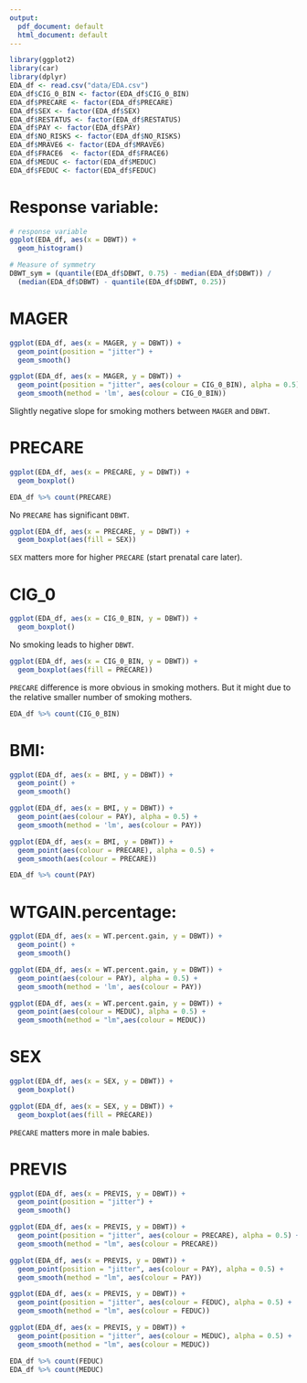 ```yaml
---
output:
  pdf_document: default
  html_document: default
---
```


```r
library(ggplot2)
library(car)
library(dplyr)
EDA_df <- read.csv("data/EDA.csv")
EDA_df$CIG_0_BIN <- factor(EDA_df$CIG_0_BIN)
EDA_df$PRECARE <- factor(EDA_df$PRECARE)
EDA_df$SEX <- factor(EDA_df$SEX)
EDA_df$RESTATUS <- factor(EDA_df$RESTATUS)
EDA_df$PAY <- factor(EDA_df$PAY)
EDA_df$NO_RISKS <- factor(EDA_df$NO_RISKS)
EDA_df$MRAVE6 <- factor(EDA_df$MRAVE6)
EDA_df$FRACE6  <- factor(EDA_df$FRACE6)
EDA_df$MEDUC <- factor(EDA_df$MEDUC)
EDA_df$FEDUC <- factor(EDA_df$FEDUC)
```

# Response variable:

```r
# response variable
ggplot(EDA_df, aes(x = DBWT)) +
  geom_histogram()

# Measure of symmetry
DBWT_sym = (quantile(EDA_df$DBWT, 0.75) - median(EDA_df$DBWT)) /
  (median(EDA_df$DBWT) - quantile(EDA_df$DBWT, 0.25))
```

# MAGER

```r
ggplot(EDA_df, aes(x = MAGER, y = DBWT)) +
  geom_point(position = "jitter") +
  geom_smooth()
```

```r
ggplot(EDA_df, aes(x = MAGER, y = DBWT)) +
  geom_point(position = "jitter", aes(colour = CIG_0_BIN), alpha = 0.5) +
  geom_smooth(method = 'lm', aes(colour = CIG_0_BIN))
```
Slightly negative slope for smoking mothers between `MAGER` and `DBWT`.

# PRECARE

```r
ggplot(EDA_df, aes(x = PRECARE, y = DBWT)) +
  geom_boxplot()
```

```r
EDA_df %>% count(PRECARE) 
```

No `PRECARE` has significant `DBWT`.

```r
ggplot(EDA_df, aes(x = PRECARE, y = DBWT)) +
  geom_boxplot(aes(fill = SEX))
```

`SEX` matters more for higher `PRECARE` (start prenatal care later). 

# CIG_0

```r
ggplot(EDA_df, aes(x = CIG_0_BIN, y = DBWT)) +
  geom_boxplot()
```

No smoking leads to higher `DBWT`.

```r
ggplot(EDA_df, aes(x = CIG_0_BIN, y = DBWT)) +
  geom_boxplot(aes(fill = PRECARE))
```

`PRECARE` difference is more obvious in smoking mothers. But it might due to the relative smaller number of smoking mothers.

```r
EDA_df %>% count(CIG_0_BIN)
```

# BMI:

```r
ggplot(EDA_df, aes(x = BMI, y = DBWT)) +
  geom_point() +
  geom_smooth()
```

```r
ggplot(EDA_df, aes(x = BMI, y = DBWT)) +
  geom_point(aes(colour = PAY), alpha = 0.5) +
  geom_smooth(method = 'lm', aes(colour = PAY))
```
```r
ggplot(EDA_df, aes(x = BMI, y = DBWT)) +
  geom_point(aes(colour = PRECARE), alpha = 0.5) +
  geom_smooth(aes(colour = PRECARE))
```

```r
EDA_df %>% count(PAY)
```

# WTGAIN.percentage:

```r
ggplot(EDA_df, aes(x = WT.percent.gain, y = DBWT)) +
  geom_point() +
  geom_smooth()
```

```r
ggplot(EDA_df, aes(x = WT.percent.gain, y = DBWT)) +
  geom_point(aes(colour = PAY), alpha = 0.5) +
  geom_smooth(method = 'lm', aes(colour = PAY))
```

```r
ggplot(EDA_df, aes(x = WT.percent.gain, y = DBWT)) +
  geom_point(aes(colour = MEDUC), alpha = 0.5) +
  geom_smooth(method = "lm",aes(colour = MEDUC))
```

# SEX

```r
ggplot(EDA_df, aes(x = SEX, y = DBWT)) +
  geom_boxplot()
```

```r
ggplot(EDA_df, aes(x = SEX, y = DBWT)) +
  geom_boxplot(aes(fill = PRECARE))
```

`PRECARE` matters more in male babies.

# PREVIS

```r
ggplot(EDA_df, aes(x = PREVIS, y = DBWT)) +
  geom_point(position = "jitter") +
  geom_smooth()
```

```r
ggplot(EDA_df, aes(x = PREVIS, y = DBWT)) +
  geom_point(position = "jitter", aes(colour = PRECARE), alpha = 0.5) +
  geom_smooth(method = "lm", aes(colour = PRECARE))
```

```r
ggplot(EDA_df, aes(x = PREVIS, y = DBWT)) +
  geom_point(position = "jitter", aes(colour = PAY), alpha = 0.5) +
  geom_smooth(method = "lm", aes(colour = PAY))
```

```r
ggplot(EDA_df, aes(x = PREVIS, y = DBWT)) +
  geom_point(position = "jitter", aes(colour = FEDUC), alpha = 0.5) +
  geom_smooth(method = "lm", aes(colour = FEDUC))

ggplot(EDA_df, aes(x = PREVIS, y = DBWT)) +
  geom_point(position = "jitter", aes(colour = MEDUC), alpha = 0.5) +
  geom_smooth(method = "lm", aes(colour = MEDUC))

EDA_df %>% count(FEDUC)
EDA_df %>% count(MEDUC)
```